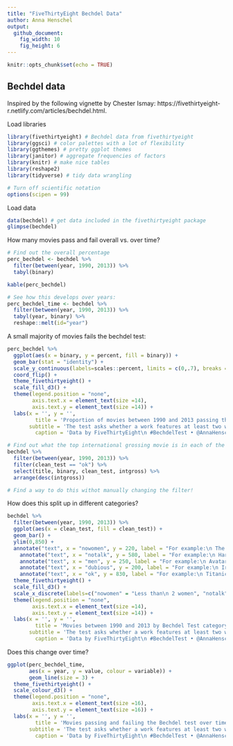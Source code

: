 ```yaml
---
title: "FiveThirtyEight Bechdel Data"
author: Anna Henschel
output: 
  github_document:
    fig_width: 10
    fig_height: 6
---
```


```r
knitr::opts_chunk$set(echo = TRUE)
```

## Bechdel data

Inspired by the following vignette by Chester Ismay: https://fivethirtyeight-r.netlify.com/articles/bechdel.html.  

Load libraries
```r
library(fivethirtyeight) # Bechdel data from fivethirtyeight 
library(ggsci) # color palettes with a lot of flexibility
library(ggthemes) # pretty ggplot themes
library(janitor) # aggregate frequencies of factors
library(knitr) # make nice tables
library(reshape2)
library(tidyverse) # tidy data wrangling

# Turn off scientific notation
options(scipen = 99)
```

Load data
```r
data(bechdel) # get data included in the fivethirtyeight package
glimpse(bechdel)
```

How many movies pass and fail overall vs. over time?
```r
# Find out the overall percentage
perc_bechdel <- bechdel %>%
  filter(between(year, 1990, 2013)) %>%
  tabyl(binary)

kable(perc_bechdel)

# See how this develops over years:
perc_bechdel_time <- bechdel %>%
  filter(between(year, 1990, 2013)) %>%
  tabyl(year, binary) %>%
  reshape::melt(id="year")
```

A small majority of movies fails the bechdel test:
```r
perc_bechdel %>%
  ggplot(aes(x = binary, y = percent, fill = binary)) + 
  geom_bar(stat = "identity") + 
  scale_y_continuous(labels=scales::percent, limits = c(0,.7), breaks = c(0, .1, .2, .3, .4, .5, .6)) +
  coord_flip() +
  theme_fivethirtyeight() +
  scale_fill_d3() +
  theme(legend.position = "none", 
        axis.text.x = element_text(size =14), 
        axis.text.y = element_text(size =14)) +
  labs(x = '', y = '',
         title = 'Proportion of movies between 1990 and 2013 passing the Bechdel Test', 
       subtitle = 'The test asks whether a work features at least two women who talk to each other about something other than a man.',
         caption = 'Data by FiveThirtyEight\n #BechdelTest • @AnnaHenschel') 
```


```r
# Find out what the top international grossing movie is in each of the Bechdel Test categories
bechdel %>%
  filter(between(year, 1990, 2013)) %>%
  filter(clean_test == "ok") %>%
  select(title, binary, clean_test, intgross) %>%
  arrange(desc(intgross))

# Find a way to do this withot manually changing the filter!
```

How does this split up in different categories?
```r
bechdel %>%
  filter(between(year, 1990, 2013)) %>%
  ggplot(aes(x = clean_test, fill = clean_test)) + 
  geom_bar() + 
  ylim(0,850) +
  annotate("text", x = "nowomen", y = 220, label = "For example:\n The Hobbit:\n An Unexpected Journey", alpha = .65) +
    annotate("text", x = "notalk", y = 580, label = "For example:\n Harry Potter and\n the Deathly Hallows:\n Part 2", alpha = .65) +
    annotate("text", x = "men", y = 250, label = "For example:\n Avatar", alpha = .65) +
    annotate("text", x = "dubious", y = 200, label = "For example:\n Iron Man 3", alpha = .65) +
    annotate("text", x = "ok", y = 830, label = "For example:\n Titanic", alpha = .65) +
  theme_fivethirtyeight() +
  scale_fill_d3() +
  scale_x_discrete(labels=c("nowomen" = "Less than\n 2 women", "notalk" = "At least 2 women,\n who don't talk\n to each other","men" = "At least 2 women,\n talking about men", "dubious" = "Dubious", "ok" ="At least 2 women\n who are talking to each other\n about something else\n than men")) +
  theme(legend.position = "none", 
        axis.text.x = element_text(size =14), 
        axis.text.y = element_text(size =14)) +
  labs(x = '', y = '',
         title = 'Movies between 1990 and 2013 by Bechdel Test category', 
       subtitle = 'The test asks whether a work features at least two women who talk to each other about something other than a man.\nFor each category, an example of the highest international grossing movie is given.',
         caption = 'Data by FiveThirtyEight\n #BechdelTest • @AnnaHenschel')
```


Does this change over time?
```r
ggplot(perc_bechdel_time,
       aes(x = year, y = value, colour = variable)) +
       geom_line(size = 3) +
  theme_fivethirtyeight() +
  scale_colour_d3() +
  theme(legend.position = "none", 
        axis.text.x = element_text(size =16), 
        axis.text.y = element_text(size =16)) +
  labs(x = '', y = '',
         title = 'Movies passing and failing the Bechdel test over time', 
       subtitle = 'The test asks whether a work features at least two women who talk to each other about something other than a man.',
         caption = 'Data by FiveThirtyEight\n #BechdelTest • @AnnaHenschel') 
```
